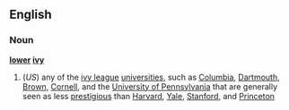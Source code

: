 ==English==
===Noun===
'''[[lower]] [[ivy]]'''
#(''US'') any of the [[ivy league]] [[universities]], such as [[Columbia]], [[Dartmouth]], [[Brown]], [[Cornell]], and the [[University of Pennsylvania]] that are generally seen as less [[prestigious]] than [[Harvard]], [[Yale]], [[Stanford]], and [[Princeton]]